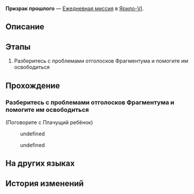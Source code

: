{{Дополнить|Диалоги.}}
{{Миссия Инфобокс
|id              = 3011603
|Название        = 
|Изображение     = Миссия Освоения Призрак прошлого.png
|Тип             = Ежедневная миссия
|События         = 
|Глава           = 
|Условия         = 
|Персонажи       = Первопроходец; Плачущий ребёнок
|СтартЛокация    = [[Ярило-VI]] — [[Сточный проход]]
|Локации         = Сточный проход
|Предыдущая      = 
|Следующая       = 
|Награды         = Кредиты*5 000
}}
'''Призрак прошлого''' — [[Ежедневная миссия]] в [[Ярило-VI]].

==Описание==
{{Описание|<!--официальное описание из Перекрёстка судеб-->}}

==Этапы==
# Разберитесь с проблемами отголосков Фрагментума и помогите им освободиться

==Прохождение==
{{Дополнить}}


===Разберитесь с проблемами отголосков Фрагментума и помогите им освободиться===
{{Описание миссии|локация=Сточный проход|Среброгривые Стражи наткнулись на отголоски Фрагментума. Они не смогли их освободить, поскольку прижизненные желания призраков не были исполнены. Нужно им помочь.<br />Похоже, плачущий ребёнок ищет родителей...}}
{{Диалог Начало}}

;(Поговорите с Плачущий ребёнок)
<!--Unknown TalkSentence: 301160251-->
<!--Unknown TalkSentence: 301160252-->
:{{Диалог|Стрелка}} undefined
:{{Диалог|Стрелка}} undefined
<!--Unknown TalkSentence: 301160254-->
<!--Unknown TalkSentence: 301160257-->
<!--Unknown TalkSentence: 301160258-->
<!--Unknown TalkSentence: 301160259-->
{{Диалог Конец}}

==На других языках==
{{На других языках
|en   = Ghost of the Past
|zhs  = 过去之灵
|zht  = 過去之靈
|ja   = 過去の霊
|ko   = 과거의 영혼
|es   = Un fantasma del pasado
|fr   = Fantôme du passé
|ru   = Призрак прошлого
|th   = วิญญาณจากอดีต
|vi   = Linh Hồn Xưa Cũ
|de   = Geist aus der Vergangenheit
|id   = Hantu dari Masa Lalu
|pt   = Fantasma do Passado
}}

==История изменений==
{{История изменений|2.7}}
